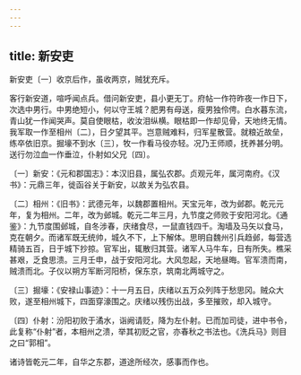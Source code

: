 ```yaml
---
---
---
```

title: 新安吏
---



新安吏〔一〕收京后作，虽收两京，贼犹充斥。


客行新安道，喧呼闻点兵。借问新安吏，县小更无丁。府帖一作符昨夜一作日下，次选中男行。中男绝短小，何以守王城？肥男有母送，瘦男独伶俜。白水暮东流，青山犹一作闻哭声。莫自使眼枯，收汝泪纵横。眼枯即一作却见骨，天地终无情。我军取一作至相州〔二〕，日夕望其平。岂意贼难料，归军星散营。就粮近故垒，练卒依旧京。掘壕不到水〔三〕，牧一作看马役亦轻。况乃王师顺，抚养甚分明。送行勿泣血一作垂泣，仆射如父兄〔四〕。

〔一〕新安：《元和郡国志》：本汉旧县，属弘农郡。贞观元年，属河南府。《汉书》：元鼎三年，徙函谷关于新安，以故关为弘农县。

〔二〕相州：《旧书》：武德元年，以魏郡置相州。天宝元年，改为邺郡。乾元元年，复为相州。二年，改为邺城。乾元二年三月，九节度之师败于安阳河北。《通鉴》：九节度围邺城，自冬涉春，庆绪食尽，一鼠直钱四千。淘墙及马矢以食马，克在朝夕。而诸军既无统帅，城久不下，上下解体。思明自魏州引兵趋邺，每营选精骑五百，日于城下抄掠。官军出，辄散归其营。诸军人马牛车，日有所失。樵采甚艰，乏食思溃。三月壬申，战于安阳河北。大风忽起，天地昼晦。官军溃而南，贼溃而北。子仪以朔方军断河阳桥，保东京，筑南北两城守之。

〔三〕掘壕：《安禄山事迹》：十一月五日，庆绪以五万众列阵于愁思冈。贼众大败，遂至相州城下，四面穿濠围之。庆绪以残伤出战，多至摧败，却入城守。

〔四〕仆射：汾阳初败于潏水，诣阙请贬，降为左仆射。已而加司徒，进中书令，此复称“仆射”者，本相州之溃，举其初贬之官，亦春秋之书法也。《洗兵马》则目之曰“郭相”。

诸诗皆乾元二年，自华之东郡，道途所经次，感事而作也。